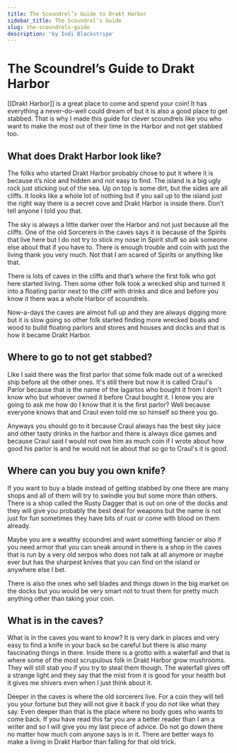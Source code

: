 ```yaml
---
title: The Scoundrel’s Guide to Drakt Harbor
sidebar_title: The Scoundrel’s Guide
slug: the-scoundrels-guide
description: 'by Indi Blackstripe'
---
```


# The Scoundrel’s Guide to Drakt Harbor

[[Drakt Harbor]] is a great place to come and spend your coin! It has everything a never-do-well could dream of but it is also a good place to get stabbed. That is why I made this guide for clever scoundrels like you who want to make the most out of their time in the Harbor and not get stabbed too.

## What does Drakt Harbor look like?

The folks who started Drakt Harbor probably chose to put it where it is because it’s nice and hidden and not easy to find. The island is a big ugly rock just sticking out of the sea. Up on top is some dirt, but the sides are all cliffs. It looks like a whole lot of nothing but if you sail up to the island just the right way there is a secret cove and Drakt Harbor is inside there. Don’t tell anyone I told you that.

The sky is always a little darker over the Harbor and not just because all the cliffs. One of the old Sorcerers in the caves says it is because of the Spirits that live here but I do not try to stick my nose in Spirit stuff so ask someone else about that if you have to. There is enough trouble and coin with just the living thank you very much. Not that I am scared of Spirits or anything like that.

There is lots of caves in the cliffs and that’s where the first folk who got here started living. Then some other folk took a wrecked ship and turned it into a floating parlor next to the cliff with drinks and dice and before you know it there was a whole Harbor of scoundrels.

Now-a-days the caves are almost full up and they are always digging more but it is slow going so other folk started finding more wrecked boats and wood to build floating parlors and stores and houses and docks and that is how it became Drakt Harbor.

## Where to go to not get stabbed?

Like I said there was the first parlor that some folk made out of a wrecked ship before all the other ones. It's still there but now it is called Craul's Parlor because that is the name of the lagartos who bought it from I don't know who but whoever owned it before Craul bought it. I know you are going to ask me how do I know that it is the first parlor? Well because everyone knows that and Craul even told me so himself so there you go.

Anyways you should go to it because Craul always has the best sky juice and other tasty drinks in the harbor and there is always dice games and because Craul said I would not owe him as much coin if I wrote about how good his parlor is and he would not lie about that so go to Craul's it is good.

## Where can you buy you own knife?

If you want to buy a blade instead of getting stabbed by one there are many shops and all of them will try to swindle you but some more than others. There is a shop called the Rusty Dagger that is out on one of the docks and they will give you probably the best deal for weapons but the name is not just for fun sometimes they have bits of rust or come with blood on them already.

Maybe you are a wealthy scoundrel and want something fancier or also if you need armor that you can sneak around in there is a shop in the caves that is run by a very old serpos who does not talk at all anymore or maybe ever but has the sharpest knives that you can find on the island or anywhere else I bet.

There is also the ones who sell blades and things down in the big market on the docks but you would be very smart not to trust them for pretty much anything other than taking your coin.

## What is in the caves?

What is in the caves you want to know? It is very dark in places and very easy to find a knife in your back so be careful but there is also many fascinating things in there. Inside there is a grotto with a waterfall and that is where some of the most scrupulous folk in Drakt Harbor grow mushrooms. They will still stab you if you try to steal them though. The waterfall gives off a strange light and they say that the mist from it is good for your health but it gives me shivers even when I just think about it.

Deeper in the caves is where the old sorcerers live. For a coin they will tell you your fortune but they will not give it back if you do not like what they say. Even deeper than that is the place where no body goes who wants to come back. If you have read this far you are a better reader than I am a writer and so I will give you my last piece of advice. Do not go down there no matter how much coin anyone says is in it. There are better ways to make a living in Drakt Harbor than falling for that old trick.
